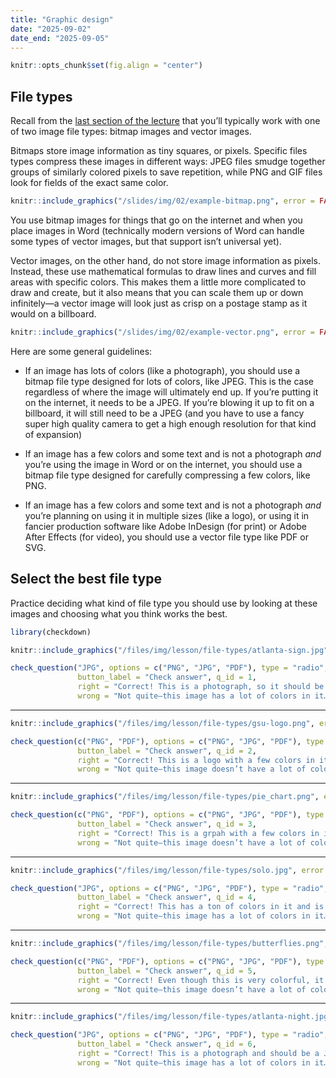 ```yaml
---
title: "Graphic design"
date: "2025-09-02"
date_end: "2025-09-05"
---
```


```r
knitr::opts_chunk$set(fig.align = "center")
```

## File types

Recall from the [last section of the lecture](/slides/02-slides.html#image-types) that you'll typically work with one of two image file types: bitmap images and vector images.

Bitmaps store image information as tiny squares, or pixels. Specific files types compress these images in different ways: JPEG files smudge together groups of similarly colored pixels to save repetition, while PNG and GIF files look for fields of the exact same color.

```r
knitr::include_graphics("/slides/img/02/example-bitmap.png", error = FALSE)
```

You use bitmap images for things that go on the internet and when you place images in Word (technically modern versions of Word can handle some types of vector images, but that support isn't universal yet). 

Vector images, on the other hand, do not store image information as pixels. Instead, these use mathematical formulas to draw lines and curves and fill areas with specific colors. This makes them a little more complicated to draw and create, but it also means that you can scale them up or down infinitely—a vector image will look just as crisp on a postage stamp as it would on a billboard. 

```r
knitr::include_graphics("/slides/img/02/example-vector.png", error = FALSE)
```

Here are some general guidelines:

- If an image has lots of colors (like a photograph), you should use a bitmap file type designed for lots of colors, like JPEG. This is the case regardless of where the image will ultimately end up. If you're putting it on the internet, it needs to be a JPEG. If you're blowing it up to fit on a billboard, it will still need to be a JPEG (and you have to use a fancy super high quality camera to get a high enough resolution for that kind of expansion)

- If an image has a few colors and some text and is not a photograph *and* you're using the image in Word or on the internet, you should use a bitmap file type designed for carefully compressing a few colors, like PNG.

- If an image has a few colors and some text and is not a photograph *and* you're planning on using it in multiple sizes (like a logo), or using it in fancier production software like Adobe InDesign (for print) or Adobe After Effects (for video), you should use a vector file type like PDF or SVG.


## Select the best file type

Practice deciding what kind of file type you should use by looking at these images and choosing what you think works the best.

```r
library(checkdown)
```

::: {.question}

```r
knitr::include_graphics("/files/img/lesson/file-types/atlanta-sign.jpg", error = FALSE)
```

```r
check_question("JPG", options = c("PNG", "JPG", "PDF"), type = "radio", 
               button_label = "Check answer", q_id = 1,
               right = "Correct! This is a photograph, so it should be a JPG. It might seem a little tricky since there are so few colors, but it still needs to be a JPG because the black paint on the brick is actually a range of thousands of different shades of black pixels.",
               wrong = "Not quite—this image has a lot of colors in it…")
```

:::

---

::: {.question}

```r
knitr::include_graphics("/files/img/lesson/file-types/gsu-logo.png", error = FALSE)
```

```r
check_question(c("PNG", "PDF"), options = c("PNG", "JPG", "PDF"), type = "radio", 
               button_label = "Check answer", q_id = 2,
               right = "Correct! This is a logo with a few colors in it, so it’s vector-based. If you use a PDF of the logo, you can rescale it infinitely big or small. If you use a PNG, it will work nicely online.",
               wrong = "Not quite—this image doesn’t have a lot of colors in it…")
```

:::

---

::: {.question}

```r
knitr::include_graphics("/files/img/lesson/file-types/pie_chart.png", error = FALSE)
```

```r
check_question(c("PNG", "PDF"), options = c("PNG", "JPG", "PDF"), type = "radio", 
               button_label = "Check answer", q_id = 3,
               right = "Correct! This is a grpah with a few colors in it, so should be vector-based. If you’re using this in a fancy publication or report, use a PDF. If you’e using Word or HTML, use a PNG.",
               wrong = "Not quite—this image doesn’t have a lot of colors in it…")
```

:::

---

::: {.question}

```r
knitr::include_graphics("/files/img/lesson/file-types/solo.jpg", error = FALSE)
```

```r
check_question("JPG", options = c("PNG", "JPG", "PDF"), type = "radio", 
               button_label = "Check answer", q_id = 4,
               right = "Correct! This has a ton of colors in it and is mostly a photograph. You may have been thrown off by the text in the bottom section, or the stylized shapes of the Millennium Falcon’s windows at the top. Those shapes and the text are both vector-based, but because the majority of the image is a photogrpah, it still needs to be saved as a JPG. To keep the text nice and crisp, it needs to be exported at a high resolution.",
               wrong = "Not quite—this image has a lot of colors in it…")
```

:::

---

::: {.question}

```r
knitr::include_graphics("/files/img/lesson/file-types/butterflies.png", error = FALSE)
```

```r
check_question(c("PNG", "PDF"), options = c("PNG", "JPG", "PDF"), type = "radio", 
               button_label = "Check answer", q_id = 5,
               right = "Correct! Even though this is very colorful, it should be a PNG or PDF, since it’s vector-based and not a photograph. ",
               wrong = "Not quite—this image doesn’t have a lot of colors in it…")
```

:::

---

::: {.question}

```r
knitr::include_graphics("/files/img/lesson/file-types/atlanta-night.jpg", error = FALSE)
```

```r
check_question("JPG", options = c("PNG", "JPG", "PDF"), type = "radio", 
               button_label = "Check answer", q_id = 6,
               right = "Correct! This is a photograph and should be a JPG.",
               wrong = "Not quite—this image has a lot of colors in it…")
```

:::

